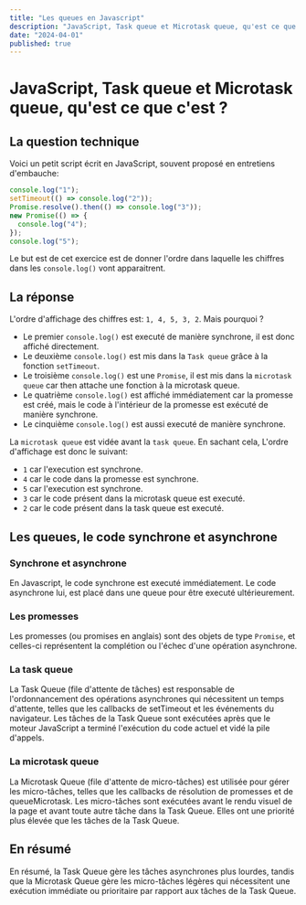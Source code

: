 ```yaml
---
title: "Les queues en Javascript"
description: "JavaScript, Task queue et Microtask queue, qu'est ce que c'est ?"
date: "2024-04-01"
published: true
---
```


# JavaScript, Task queue et Microtask queue, qu'est ce que c'est ?

## La question technique

Voici un petit script écrit en JavaScript, souvent proposé en entretiens d'embauche:

```ts
console.log("1");
setTimeout(() => console.log("2"));
Promise.resolve().then(() => console.log("3"));
new Promise(() => {
  console.log("4");
});
console.log("5");
```

Le but est de cet exercice est de donner l'ordre dans laquelle les chiffres dans les `console.log()` vont apparaitrent.

## La réponse

L'ordre d'affichage des chiffres est: `1, 4, 5, 3, 2`.
Mais pourquoi ?

- Le premier `console.log()` est executé de manière synchrone, il est donc affiché directement.
- Le deuxième `console.log()` est mis dans la `Task queue` grâce à la fonction `setTimeout`.
- Le troisième `console.log()` est une `Promise`, il est mis dans la `microtask queue` car then attache une fonction à la microtask queue.
- Le quatrième `console.log()` est affiché immédiatement car la promesse est créé, mais le code à l'intérieur de la promesse est exécuté de manière synchrone.
- Le cinquième `console.log()` est aussi executé de manière synchrone.

La `microtask queue` est vidée avant la `task queue`. En sachant cela, L'ordre d'affichage est donc le suivant:

- `1` car l'execution est synchrone.
- `4` car le code dans la promesse est synchrone.
- `5` car l'execution est synchrone.
- `3` car le code présent dans la microtask queue est executé.
- `2` car le code présent dans la task queue est executé.

## Les queues, le code synchrone et asynchrone

### Synchrone et asynchrone

En Javascript, le code synchrone est executé immédiatement.
Le code asynchrone lui, est placé dans une queue pour être executé ultérieurement.

### Les promesses

Les promesses (ou promises en anglais) sont des objets de type `Promise`,
et celles-ci représentent la complétion ou l'échec d'une opération asynchrone.

### La task queue

La Task Queue (file d'attente de tâches) est responsable de l'ordonnancement des opérations asynchrones qui nécessitent un temps d'attente,
telles que les callbacks de setTimeout et les événements du navigateur.
Les tâches de la Task Queue sont exécutées après que le moteur JavaScript a terminé l'exécution du code actuel et vidé la pile d'appels.

### La microtask queue

La Microtask Queue (file d'attente de micro-tâches) est utilisée pour gérer les micro-tâches,
telles que les callbacks de résolution de promesses et de queueMicrotask.
Les micro-tâches sont exécutées avant le rendu visuel de la page et avant toute autre tâche dans la Task Queue.
Elles ont une priorité plus élevée que les tâches de la Task Queue.

## En résumé

En résumé, la Task Queue gère les tâches asynchrones plus lourdes,
tandis que la Microtask Queue gère les micro-tâches légères qui nécessitent une exécution immédiate
ou prioritaire par rapport aux tâches de la Task Queue.

